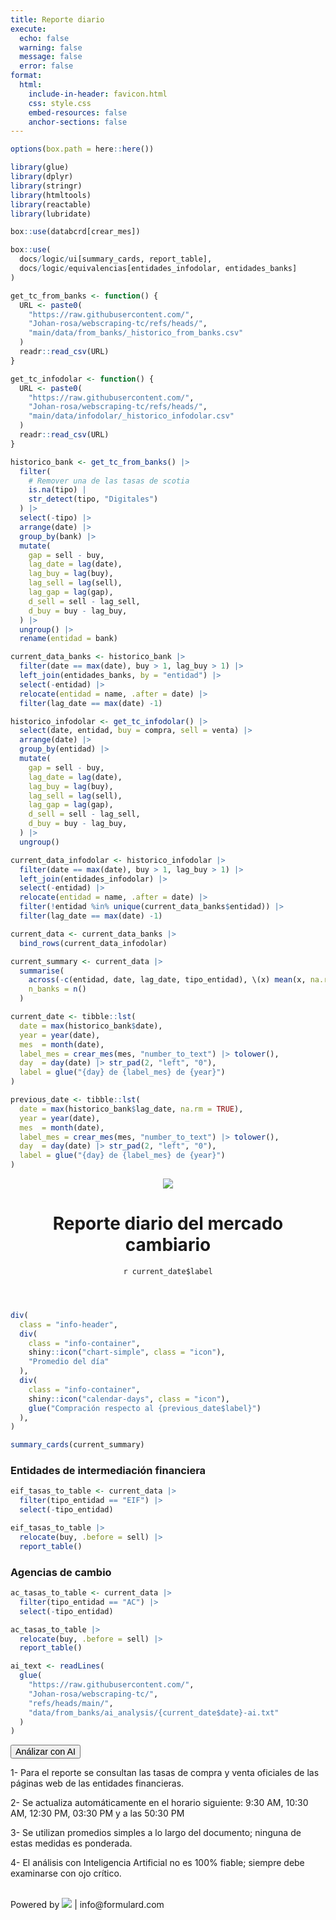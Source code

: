 ```yaml
---
title: Reporte diario
execute:
  echo: false    
  warning: false 
  message: false 
  error: false   
format: 
  html:
    include-in-header: favicon.html
    css: style.css
    embed-resources: false
    anchor-sections: false
---
```


```r
options(box.path = here::here())

library(glue)
library(dplyr)
library(stringr)
library(htmltools)
library(reactable)
library(lubridate)

box::use(databcrd[crear_mes])

box::use(
  docs/logic/ui[summary_cards, report_table],
  docs/logic/equivalencias[entidades_infodolar, entidades_banks]
)

get_tc_from_banks <- function() {
  URL <- paste0(
    "https://raw.githubusercontent.com/",
    "Johan-rosa/webscraping-tc/refs/heads/", 
    "main/data/from_banks/_historico_from_banks.csv"
  )
  readr::read_csv(URL)
}

get_tc_infodolar <- function() {
  URL <- paste0(
    "https://raw.githubusercontent.com/",
    "Johan-rosa/webscraping-tc/refs/heads/", 
    "main/data/infodolar/_historico_infodolar.csv"
  )
  readr::read_csv(URL)
}

```

<div class="wrapper">

```r
historico_bank <- get_tc_from_banks() |>
  filter(
    # Remover una de las tasas de scotia
    is.na(tipo) |
    str_detect(tipo, "Digitales")
  ) |>
  select(-tipo) |>
  arrange(date) |>
  group_by(bank) |>
  mutate(
    gap = sell - buy,
    lag_date = lag(date),
    lag_buy = lag(buy),
    lag_sell = lag(sell),
    lag_gap = lag(gap),
    d_sell = sell - lag_sell,
    d_buy = buy - lag_buy,
  ) |>
  ungroup() |>
  rename(entidad = bank)

current_data_banks <- historico_bank |>
  filter(date == max(date), buy > 1, lag_buy > 1) |>
  left_join(entidades_banks, by = "entidad") |>
  select(-entidad) |>
  relocate(entidad = name, .after = date) |> 
  filter(lag_date == max(date) -1)
```

```r
historico_infodolar <- get_tc_infodolar() |>
  select(date, entidad, buy = compra, sell = venta) |>
  arrange(date) |>
  group_by(entidad) |> 
  mutate(
    gap = sell - buy,
    lag_date = lag(date),
    lag_buy = lag(buy),
    lag_sell = lag(sell),
    lag_gap = lag(gap),
    d_sell = sell - lag_sell,
    d_buy = buy - lag_buy,
  ) |> 
  ungroup()

current_data_infodolar <- historico_infodolar |>
  filter(date == max(date), buy > 1, lag_buy > 1) |>
  left_join(entidades_infodolar) |>
  select(-entidad) |>
  relocate(entidad = name, .after = date) |>
  filter(!entidad %in% unique(current_data_banks$entidad)) |>
  filter(lag_date == max(date) -1)

current_data <- current_data_banks |>
  bind_rows(current_data_infodolar)

current_summary <- current_data |>
  summarise(
    across(-c(entidad, date, lag_date, tipo_entidad), \(x) mean(x, na.rm = TRUE)),
    n_banks = n()
  )
```

```r
current_date <- tibble::lst(
  date = max(historico_bank$date),
  year = year(date),
  mes  = month(date),
  label_mes = crear_mes(mes, "number_to_text") |> tolower(),
  day  = day(date) |> str_pad(2, "left", "0"),
  label = glue("{day} de {label_mes} de {year}")
)

previous_date <- tibble::lst(
  date = max(historico_bank$lag_date, na.rm = TRUE),
  year = year(date),
  mes  = month(date),
  label_mes = crear_mes(mes, "number_to_text") |> tolower(),
  day  = day(date) |> str_pad(2, "left", "0"),
  label = glue("{day} de {label_mes} de {year}")
)
```

<header>

::: {.grid  .document-header}
::: {.g-col-12 .g-col-md-2}
<img class="logo" src="assets/formula_border 2.png">
:::
::: {.g-col-12 .g-col-md-10 .text-center .header-text}
<h1>Reporte diario del mercado cambiario</h1>
`r current_date$label`
:::
:::

<div class="hr"></div>
</header>

<main class="main-content">

```r
div(
  class = "info-header",
  div(
    class = "info-container",
    shiny::icon("chart-simple", class = "icon"),
    "Promedio del día"
  ),
  div(
    class = "info-container",
    shiny::icon("calendar-days", class = "icon"),
    glue("Compración respecto al {previous_date$label}")
  ),
)
```

```r
summary_cards(current_summary)
```

### Entidades de intermediación financiera

```r
eif_tasas_to_table <- current_data |>
  filter(tipo_entidad == "EIF") |>
  select(-tipo_entidad)

eif_tasas_to_table |>
  relocate(buy, .before = sell) |> 
  report_table()
```

### Agencias de cambio

```r
ac_tasas_to_table <- current_data |>
  filter(tipo_entidad == "AC") |>
  select(-tipo_entidad)

ac_tasas_to_table |>
  relocate(buy, .before = sell) |> 
  report_table()
```


```r
ai_text <- readLines(
  glue(
    "https://raw.githubusercontent.com/",
    "Johan-rosa/webscraping-tc/",
    "refs/heads/main/",
    "data/from_banks/ai_analysis/{current_date$date}-ai.txt"
  )
)
```

<button id="reveal-btn" class="btn btn-dark mt-3" style="font-size: 0.9rem">
  <i class="bi bi-magic"></i>
  Análizar con AI
</button>

<div id="loading-spinner" class="spinner-border text-dark mt-3" role="status" style="display: none;">
  <span class="visually-hidden">Loading...</span>
</div>

<div id="output-container" class="mt-3" style="display: none;">

```r
#| output: asis

ai_text |>
  paste(collapse = "\n") |> 
  cat()
```

</div> 

<script> 
  document.getElementById("reveal-btn").addEventListener("click", function() { 
    var button = this; 
    var spinner = document.getElementById("loading-spinner"); 
    var output = document.getElementById("output-container"); 
    
    button.style.display = "none"; // Hide button
    spinner.style.display = "inline-block"; // Show spinner 
    
    setTimeout(function() {
      spinner.style.display = "none"; // Hide spinner 
      output.style.display = "block"; // Show output
    }, 2000); 
  }); 
</script>

</main>

::: {.callout-note title="Notas" appearance="simple"}
1- Para el reporte se consultan las tasas de compra y venta oficiales de las páginas web de las entidades financieras.

2- Se actualiza automáticamente en el horario siguiente: 9:30 AM, 10:30 AM, 12:30 PM, 03:30 PM y a las 50:30 PM

3- Se utilizan promedios simples a lo largo del documento; ninguna de estas medidas es ponderada.

4- El análisis con Inteligencia Artificial no es 100% fiable; siempre debe examinarse con ojo crítico.
:::

<br>
<footer>
Powered by <img src="assets/formula.png" class="logo-footer"> | info@formulard.com
</footer>

</div>

